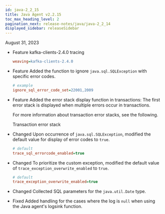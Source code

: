 ```yaml
---
id: java-2_2_15
title: Java Agent v2.2.15
toc_max_heading_level: 2
pagination_next: release-notes/java/java-2_2_14
displayed_sidebar: releaseSidebar
---
```


August 31, 2023

- <Status>Feature</Status> kafka-clients-2.4.0 tracing

  ```ini title='whatap.conf'
  weaving=kafka-clients-2.4.0
  ```

- <Status>Feature</Status> Added the function to ignore <code>java.sql.SQLException</code> with specific error codes.

  ```ini title='whatap.conf'
  # example
  ignore_sql_error_code_set=22001,2009
  ```

- <Status>Feature</Status> Added the error stack display function in transactions: The first error stack is displayed when multiple errors occur in transactions.

  For more information about transaction error stacks, see the following.

  <Link to='../../java/agent-transaction-error-stack' target='_blank' className='ext-link'>Transaction error stack</Link>

- <Status>Changed</Status> Upon occurrence of <code>java.sql.SQLException</code>, modified the default value for display of error codes to <code>true</code>.

  ```ini title='whatap.conf'
  # default
  trace_sql_errorcode_enabled=true
  ```

- <Status>Changed</Status> To prioritize the custom exception, modified the default value of <code>trace_exception_overwrite_enabled</code> to <code>true</code>.

  ```ini title='whatap.conf'
  # default
  trace_exception_overwrite_enabled=true
  ```

- <Status>Changed</Status> Collected SQL parameters for the <code>java.util.Date</code> type.

- <Status>Fixed</Status> Added handling for the cases where the log is <code>null</code> when using the Java agent's logsink function.
